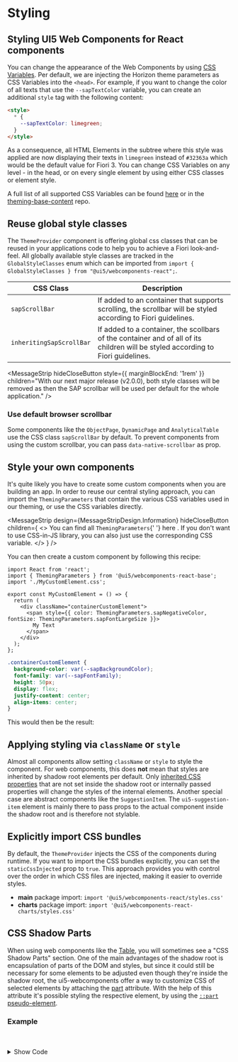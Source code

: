 
<Meta title="Styling" />

# Styling

<TableOfContent />

## Styling UI5 Web Components for React components

You can change the appearance of the Web Components by using [CSS Variables](https://www.w3schools.com/Css/css3_variables.asp).
Per default, we are injecting the Horizon theme parameters as CSS Variables into the `<head>`.
For example, if you want to change the color of all texts that use the `--sapTextColor` variable, you can create an additional `style` tag with the following content:

```html
<style>
  * {
    --sapTextColor: limegreen;
  }
</style>
```

<MessageStrip
  hideCloseButton
  design={MessageStripDesign.Critical}
  children="Changing the value of a CSS Variable will affect theming capabilities, as it will be changed for all themes!"
/>

As a consequence, all HTML Elements in the subtree where this style was applied are now displaying their texts in `limegreen` instead of `#32363a` which would be the default value for Fiori 3.
You can change CSS Variables on any level - in the head, or on every single element by using either CSS classes or element style.

A full list of all supported CSS Variables can be found [here](https://github.com/SAP/ui5-webcomponents-react/blob/main/packages/base/src/styling/ThemingParameters.ts)
or in the [theming-base-content](https://github.com/SAP/theming-base-content/tree/master/content/Base/baseLib) repo.

## Reuse global style classes

The `ThemeProvider` component is offering global css classes that can be reused in your applications code to help you to achieve a Fiori look-and-feel.
All globally available style classes are tracked in the `GlobalStyleClasses` enum which can be imported from `import { GlobalStyleClasses } from "@ui5/webcomponents-react";`.

| CSS Class                | Description                                                                                                                      |
| ------------------------ | -------------------------------------------------------------------------------------------------------------------------------- |
| `sapScrollBar`           | If added to an container that supports scrolling, the scrollbar will be styled according to Fiori guidelines.                    |
| `inheritingSapScrollBar` | If added to a container, the scollbars of the container and of all of its children will be styled according to Fiori guidelines. |

<MessageStrip
  hideCloseButton
  style={{ marginBlockEnd: '1rem' }}
  children="With our next major release (v2.0.0), both style classes will be removed as then the SAP scrollbar will be used per
  default for the whole application."
/>

### Use default browser scrollbar

Some components like the `ObjectPage`, `DynamicPage` and `AnalyticalTable` use the CSS class `sapScrollBar` by default. To prevent components from using the custom scrollbar, you can pass `data-native-scrollbar` as prop.

## Style your own components

It's quite likely you have to create some custom components when you are building an app.
In order to reuse our central styling approach, you can import the `ThemingParameters` that contain the various CSS variables used in our theming, or use the CSS variables directly.

<MessageStrip
  design={MessageStripDesign.Information}
  hideCloseButton
  children={
    <>
      You can find all <code>ThemingParameters</code>{' '}
      <ui5-link
        href="https://sap.github.io/ui5-webcomponents-react/?path=/docs/knowledge-base-public-utils--docs#theming-parameters"
        target="_blank"
      >
        here
      </ui5-link>
      . If you don't want to use CSS-in-JS library, you can also just use the corresponding CSS variable.
    </>
  }
/>

You can then create a custom component by following this recipe:

```tsx
import React from 'react';
import { ThemingParameters } from '@ui5/webcomponents-react-base';
import './MyCustomElement.css';

export const MyCustomElement = () => {
  return (
    <div className="containerCustomElement">
      <span style={{ color: ThemingParameters.sapNegativeColor, fontSize: ThemingParameters.sapFontLargeSize }}>
        My Text
      </span>
    </div>
  );
};
```

```css
.containerCustomElement {
  background-color: var(--sapBackgroundColor);
  font-family: var(--sapFontFamily);
  height: 50px;
  display: flex;
  justify-content: center;
  align-items: center;
}
```

This would then be the result:

<ThemeProvider>
  <MyCustomElement />
</ThemeProvider>

## Applying styling via `className` or `style`

Almost all components allow setting `className` or `style` to style the component. For web components, this does **not** mean that styles are inherited by shadow root elements per default.
Only [inherited CSS properties](https://developer.mozilla.org/en-US/docs/Web/CSS/inheritance#inherited_properties) that are not set inside the shadow root or internally passed properties will change the styles of the internal elements.
Another special case are abstract components like the `SuggestionItem`. The `ui5-suggestion-item` element is mainly there to pass props to the actual component inside the shadow root and is therefore not stylable.

## Explicitly import CSS bundles

By default, the `ThemeProvider` injects the CSS of the components during runtime. If you want to import the CSS bundles explicitly, you can set the `staticCssInjected` prop to `true`.
This approach provides you with control over the order in which CSS files are injected, making it easier to override styles.

- **main** package import: `import '@ui5/webcomponents-react/styles.css'`
- **charts** package import: `import '@ui5/webcomponents-react-charts/styles.css'`

## CSS Shadow Parts

When using web components like the [Table](https://sap.github.io/ui5-webcomponents-react/?path=/docs/data-display-table--docs), you will sometimes see a "CSS Shadow Parts" section.
One of the main advantages of the shadow root is encapsulation of parts of the DOM and styles, but since it could still be necessary for some elements to be adjusted even though they're inside the shadow root, the ui5-webcomponents offer a way to customize CSS of selected elements by attaching the [part](https://developer.mozilla.org/en-US/docs/Web/HTML/Global_attributes#part) attribute.
With the help of this attribute it's possible styling the respective element, by using the [`::part` pseudo-element](https://developer.mozilla.org/en-US/docs/Web/CSS/::part).

### Example

<TableShadowRootExample />

<br />
<br />

<details>

<summary>Show Code</summary>

```css
.thGreen::part(column) {
  background-color: lightgreen;
}
.trBlue::part(row) {
  background-color: lightblue;
}
```

```jsx
const TableComponent = () => {
  return (
    <Table
      columns={
        <>
          <TableColumn className="thGreen">
            <Label>Product</Label>
          </TableColumn>
          <TableColumn>
            <Label>Price</Label>
          </TableColumn>
        </>
      }
    >
      <TableRow className="trBlue">
        <TableCell>
          <Label>Notebook Basic</Label>
        </TableCell>
        <TableCell>
          <Label>956EUR</Label>
        </TableCell>
      </TableRow>
      <TableRow>
        <TableCell>
          <Label>Notebook Basic 17HT-1001</Label>
        </TableCell>
        <TableCell>
          <Label>1249EUR</Label>
        </TableCell>
      </TableRow>
    </Table>
  );
};
```

</details>

<Footer />
